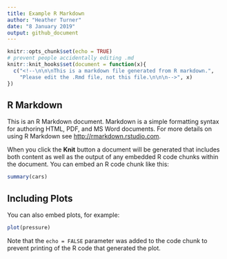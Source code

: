 ```yaml
---
title: Example R Markdown
author: "Heather Turner"
date: "8 January 2019"
output: github_document
---
```


```r
knitr::opts_chunk$set(echo = TRUE)
# prevent people accidentally editing .md
knitr::knit_hooks$set(document = function(x){
  c("<!--\n\n\nThis is a markdown file generated from R markdown.",
    "Please edit the .Rmd file, not this file.\n\n\n-->", x)
})
```


## R Markdown

This is an R Markdown document. Markdown is a simple formatting syntax for authoring HTML, PDF, and MS Word documents. For more details on using R Markdown see <http://rmarkdown.rstudio.com>.

When you click the **Knit** button a document will be generated that includes both content as well as the output of any embedded R code chunks within the document. You can embed an R code chunk like this:

```r
summary(cars)
```

## Including Plots

You can also embed plots, for example:

```r
plot(pressure)
```

Note that the `echo = FALSE` parameter was added to the code chunk to prevent printing of the R code that generated the plot.
